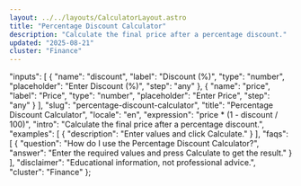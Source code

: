 ```yaml
---
layout: ../../layouts/CalculatorLayout.astro
title: "Percentage Discount Calculator"
description: "Calculate the final price after a percentage discount."
updated: "2025-08-21"
cluster: "Finance"
---
```



  "inputs": [
    {
      "name": "discount",
      "label": "Discount (%)",
      "type": "number",
      "placeholder": "Enter Discount (%)",
      "step": "any"
    },
    {
      "name": "price",
      "label": "Price",
      "type": "number",
      "placeholder": "Enter Price",
      "step": "any"
    }
  ],
  "slug": "percentage-discount-calculator",
  "title": "Percentage Discount Calculator",
  "locale": "en",
  "expression": "price * (1 - discount / 100)",
  "intro": "Calculate the final price after a percentage discount.",
  "examples": [
    {
      "description": "Enter values and click Calculate."
    }
  ],
  "faqs": [
    {
      "question": "How do I use the Percentage Discount Calculator?",
      "answer": "Enter the required values and press Calculate to get the result."
    }
  ],
  "disclaimer": "Educational information, not professional advice.",
  "cluster": "Finance"
};

<Calculator schema={schema} />

